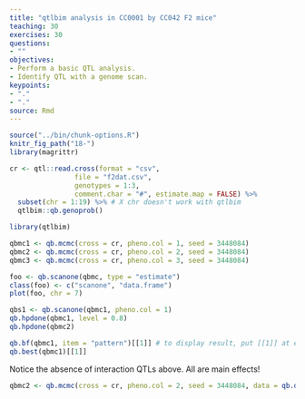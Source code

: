 ```yaml
---
title: "qtlbim analysis in CC0001 by CC042 F2 mice"
teaching: 30
exercises: 30
questions:
- ""
objectives:
- Perform a basic QTL analysis.
- Identify QTL with a genome scan.
keypoints:
- "."
- "."
source: Rmd
---
```


```r
source("../bin/chunk-options.R")
knitr_fig_path("18-")
library(magrittr)
```

```r
cr <- qtl::read.cross(format = "csv", 
                file = "f2dat.csv", 
                genotypes = 1:3, 
                comment.char = "#", estimate.map = FALSE) %>%
  subset(chr = 1:19) %>% # X chr doesn't work with qtlbim
  qtlbim::qb.genoprob()
```

```r
library(qtlbim)
```

```r
qbmc1 <- qb.mcmc(cross = cr, pheno.col = 1, seed = 3448084)
qbmc2 <- qb.mcmc(cross = cr, pheno.col = 2, seed = 3448084)
qbmc3 <- qb.mcmc(cross = cr, pheno.col = 3, seed = 3448084)

```

```r
foo <- qb.scanone(qbmc, type = "estimate")
class(foo) <- c("scanone", "data.frame")
plot(foo, chr = 7)
```
```r
qbs1 <- qb.scanone(qbmc1, pheno.col = 1)
qb.hpdone(qbmc1, level = 0.8)
qb.hpdone(qbmc2)
```

```r
qb.bf(qbmc1, item = "pattern")[[1]] # to display result, put [[1]] at end
qb.best(qbmc1)[[1]]
```

Notice the absence of interaction QTLs above. All are main effects!


```r
qbmc2 <- qb.mcmc(cross = cr, pheno.col = 2, seed = 3448084, data = qb.data(cr, pheno.col = 2, fixcov = 4:8))
```




